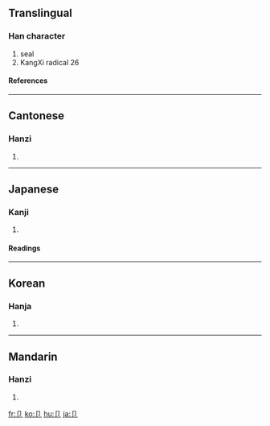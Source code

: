 {{see|部}}

==Translingual==
===Han character===
{{Han char|rn=26|rad=卩|as=00|sn=2|four=|canj=尸中 (SL)}}
# seal
# KangXi radical 26
====References====
{{Han ref|kx=0158.450|dkj=02836|dj=0363.020|hdz=10310.090|uh=5369|ud=21353}}
----

==Cantonese==
===Hanzi===
{{yue-hanzi|jyut=|y=jit3}}
# {{defn|Cantonese}}
----
==Japanese==
===Kanji===
{{ja-kanji|grade=|rs=卩00}}
# {{defn|Japanese}} 
====Readings====
{{ja-readings|on=[[せつ]] (setsu)|kun=[[わりふ]] (warifu)}}
----
==Korean==
===Hanja===
{{ko-hanja|hangeul=절|rv=jeol|mr=chŏl}}
# {{defn|Korean}}
----
==Mandarin==
===Hanzi===
{{cmn-hanzi|pin=[[jié]] ([[jie2]])|wg=chieh<sup>2</sup>}}
# {{defn|Mandarin}}

[[fr:卩]]
[[ko:卩]]
[[hu:卩]]
[[ja:卩]]